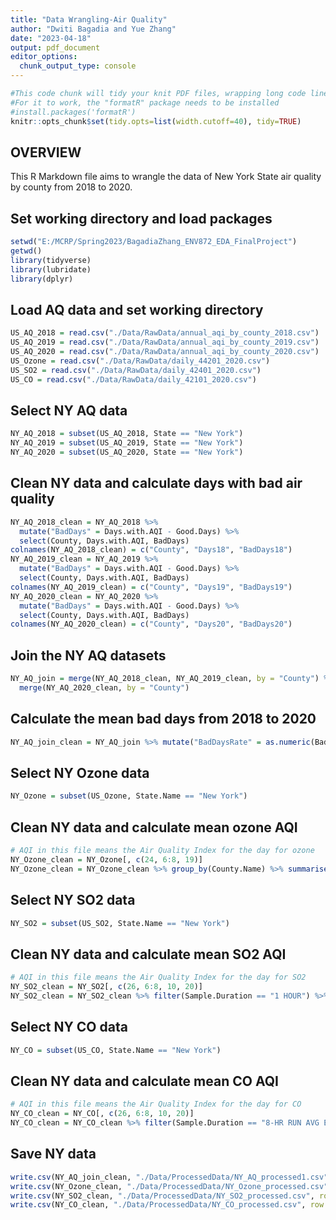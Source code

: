 ```yaml
---
title: "Data Wrangling-Air Quality"
author: "Dwiti Bagadia and Yue Zhang"
date: "2023-04-18"
output: pdf_document
editor_options: 
  chunk_output_type: console
---
```


```r
#This code chunk will tidy your knit PDF files, wrapping long code lines
#For it to work, the "formatR" package needs to be installed
#install.packages('formatR')
knitr::opts_chunk$set(tidy.opts=list(width.cutoff=40), tidy=TRUE)

```

## OVERVIEW

This R Markdown file aims to wrangle the data of New York State air quality by county from 2018 to 2020.


## Set working directory and load packages
```r
setwd("E:/MCRP/Spring2023/BagadiaZhang_ENV872_EDA_FinalProject")
getwd()
library(tidyverse)
library(lubridate)
library(dplyr)
```

## Load AQ data and set working directory
```r
US_AQ_2018 = read.csv("./Data/RawData/annual_aqi_by_county_2018.csv")
US_AQ_2019 = read.csv("./Data/RawData/annual_aqi_by_county_2019.csv")
US_AQ_2020 = read.csv("./Data/RawData/annual_aqi_by_county_2020.csv")
US_Ozone = read.csv("./Data/RawData/daily_44201_2020.csv")
US_SO2 = read.csv("./Data/RawData/daily_42401_2020.csv")
US_CO = read.csv("./Data/RawData/daily_42101_2020.csv")
```

## Select NY AQ data
```r
NY_AQ_2018 = subset(US_AQ_2018, State == "New York")
NY_AQ_2019 = subset(US_AQ_2019, State == "New York")
NY_AQ_2020 = subset(US_AQ_2020, State == "New York")

```

## Clean NY data and calculate days with bad air quality
```r
NY_AQ_2018_clean = NY_AQ_2018 %>% 
  mutate("BadDays" = Days.with.AQI - Good.Days) %>% 
  select(County, Days.with.AQI, BadDays)
colnames(NY_AQ_2018_clean) = c("County", "Days18", "BadDays18")
NY_AQ_2019_clean = NY_AQ_2019 %>% 
  mutate("BadDays" = Days.with.AQI - Good.Days) %>% 
  select(County, Days.with.AQI, BadDays)
colnames(NY_AQ_2019_clean) = c("County", "Days19", "BadDays19")
NY_AQ_2020_clean = NY_AQ_2020 %>% 
  mutate("BadDays" = Days.with.AQI - Good.Days) %>% 
  select(County, Days.with.AQI, BadDays)
colnames(NY_AQ_2020_clean) = c("County", "Days20", "BadDays20")

```

## Join the NY AQ datasets
```r
NY_AQ_join = merge(NY_AQ_2018_clean, NY_AQ_2019_clean, by = "County") %>% 
  merge(NY_AQ_2020_clean, by = "County")

```

## Calculate the mean bad days from 2018 to 2020
```r
NY_AQ_join_clean = NY_AQ_join %>% mutate("BadDaysRate" = as.numeric(BadDays18 + BadDays19 + BadDays20)*100/as.numeric(Days18 + Days19 + Days20)) %>% select(County, BadDaysRate)

```

## Select NY Ozone data
```r
NY_Ozone = subset(US_Ozone, State.Name == "New York")

```

## Clean NY data and calculate mean ozone AQI
```r
# AQI in this file means the Air Quality Index for the day for ozone
NY_Ozone_clean = NY_Ozone[, c(24, 6:8, 19)]
NY_Ozone_clean = NY_Ozone_clean %>% group_by(County.Name) %>% summarise(meanOzone = mean(AQI))

```

## Select NY SO2 data
```r
NY_SO2 = subset(US_SO2, State.Name == "New York")

```

## Clean NY data and calculate mean SO2 AQI
```r
# AQI in this file means the Air Quality Index for the day for SO2
NY_SO2_clean = NY_SO2[, c(26, 6:8, 10, 20)]
NY_SO2_clean = NY_SO2_clean %>% filter(Sample.Duration == "1 HOUR") %>% group_by(County.Name) %>% summarise(meanSO2 = mean(AQI))

```

## Select NY CO data
```r
NY_CO = subset(US_CO, State.Name == "New York")

```

## Clean NY data and calculate mean CO AQI
```r
# AQI in this file means the Air Quality Index for the day for CO
NY_CO_clean = NY_CO[, c(26, 6:8, 10, 20)]
NY_CO_clean = NY_CO_clean %>% filter(Sample.Duration == "8-HR RUN AVG END HOUR") %>% group_by(County.Name) %>% summarise(meanCO = mean(AQI))

```

## Save NY data
```r
write.csv(NY_AQ_join_clean, "./Data/ProcessedData/NY_AQ_processed1.csv", row.names = FALSE)
write.csv(NY_Ozone_clean, "./Data/ProcessedData/NY_Ozone_processed.csv", row.names = FALSE)
write.csv(NY_SO2_clean, "./Data/ProcessedData/NY_SO2_processed.csv", row.names = FALSE)
write.csv(NY_CO_clean, "./Data/ProcessedData/NY_CO_processed.csv", row.names = FALSE)
```
